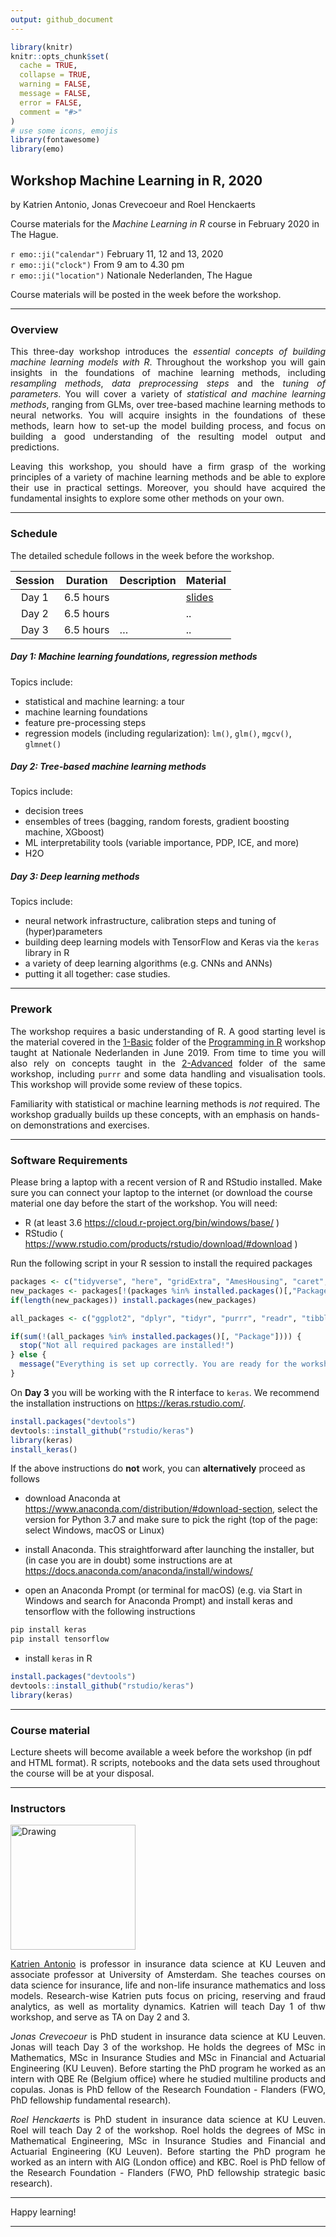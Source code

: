 ```yaml
---
output: github_document
---
```


```r
library(knitr)
knitr::opts_chunk$set(
  cache = TRUE,
  collapse = TRUE,
  warning = FALSE,
  message = FALSE,
  error = FALSE,
  comment = "#>"
)
# use some icons, emojis
library(fontawesome)
library(emo)
```

## Workshop Machine Learning in R, 2020

by Katrien Antonio, Jonas Crevecoeur and Roel Henckaerts

Course materials for the *Machine Learning in R* course in February 2020 in The Hague.

`r emo::ji("calendar")` February 11, 12 and 13, 2020
<br>
`r emo::ji("clock")` From 9 am to 4.30 pm
<br>
`r emo::ji("location")` Nationale Nederlanden, The Hague

Course materials will be posted in the week before the workshop. 

<hr style="height:1px">

### Overview

<p align="justify"> This three-day workshop introduces the *essential concepts of building machine learning models with R*. Throughout the workshop you will gain insights in the foundations of machine learning methods, including *resampling methods*, *data preprocessing steps* and the *tuning of parameters*. You will cover a variety of *statistical and machine learning methods*, ranging from GLMs, over tree-based machine learning methods to neural networks. You will acquire insights in the foundations of these methods, learn how to set-up the model building process, and focus on building a good understanding of the resulting model output and predictions.</p> 

<p align="justify">Leaving this workshop, you should have a firm grasp of the working principles of a variety of machine learning methods and be able to explore their use in practical settings. Moreover, you should have acquired the fundamental insights to explore some other methods on your own.</p> 

<hr style="height:1px">

### Schedule

The detailed schedule follows in the week before the workshop.

| Session | Duration      | Description | Material |
|:-------:|-----------|-------------|------|
| Day 1   | 6.5 hours |     | [slides](https://www.google.com)|
| Day 2   | 6.5 hours |  | .. |
| Day 3   | 6.5 hours | ...         | .. |

##### Day 1: Machine learning foundations, regression methods

Topics include: 

- statistical and machine learning: a tour
- machine learning foundations 
- feature pre-processing steps
- regression models (including regularization): `lm()`, `glm()`, `mgcv()`, `glmnet()`

##### Day 2: Tree-based machine learning methods

Topics include: 

- decision trees
- ensembles of trees (bagging, random forests, gradient boosting machine, XGboost)
- ML interpretability tools (variable importance, PDP, ICE, and more)
- H2O

##### Day 3: Deep learning methods

Topics include: 

- neural network infrastructure, calibration steps and tuning of (hyper)parameters
- building deep learning models with TensorFlow and Keras via the `keras` library in R
- a variety of deep learning algorithms (e.g. CNNs and ANNs)
- putting it all together: case studies.

<hr style="height:1px">

### Prework

<p align="justify">The workshop requires a basic understanding of R. A good starting level is the material covered in the [1-Basic](https://github.com/katrienantonio/workshop-R/tree/master/1%20-%20Basic%20R) folder of the [Programming in R](https://github.com/katrienantonio/workshop-R) workshop taught at Nationale Nederlanden in June 2019. From time to time you will also rely on concepts taught in the [2-Advanced](https://github.com/katrienantonio/workshop-R/tree/master/2%20-%20Advanced%20R) folder of the same workshop, including `purrr` and some data handling and visualisation tools. This workshop will provide some review of these topics.</p>

Familiarity with statistical or machine learning methods is *not* required. The workshop gradually builds up these concepts, with an emphasis on hands-on demonstrations and exercises.

<hr style="height:1px">

### Software Requirements

Please bring a laptop with a recent version of R and RStudio installed. Make sure you can connect your laptop to the internet (or download the course material one day before the start of the workshop. You will need:

- R (at least 3.6 <https://cloud.r-project.org/bin/windows/base/> )
- RStudio ( <https://www.rstudio.com/products/rstudio/download/#download> )

Run the following script in your R session to install the required packages

```r
packages <- c("tidyverse", "here", "gridExtra", "AmesHousing", "caret", "rsample", "broom", "recipes", "mgcv", "glmnet", "evtree", "classInt", "rgdal", "RColorBrewer", "ggmap", "grid", "gridExtra", "rpart")
new_packages <- packages[!(packages %in% installed.packages()[,"Package"])]
if(length(new_packages)) install.packages(new_packages)

all_packages <- c("ggplot2", "dplyr", "tidyr", "purrr", "readr", "tibble", "lubridate", "here", "gridExtra", "AmesHousing", "caret", "rsample", "broom", "recipes", "mgcv", "glmnet", "evtree", "classInt", "rgdal", "RColorBrewer", "ggmap", "grid", "gridExtra", "rpart")

if(sum(!(all_packages %in% installed.packages()[, "Package"]))) {
  stop("Not all required packages are installed!")
} else {
  message("Everything is set up correctly. You are ready for the workshop!")
}
```

On **Day 3** you will be working with the R interface to `keras`. We recommend the installation instructions on <https://keras.rstudio.com/>. 

```r
install.packages("devtools")
devtools::install_github("rstudio/keras")
library(keras)
install_keras()
```

If the above instructions do **not** work, you can **alternatively** proceed as follows

* download Anaconda at <https://www.anaconda.com/distribution/#download-section>, select the version for Python 3.7 and make sure to pick the right (top of the page: select Windows, macOS or Linux)

* install Anaconda. This straightforward after launching the installer, but (in case you are in doubt) some instructions are at <https://docs.anaconda.com/anaconda/install/windows/>

* open an Anaconda Prompt (or terminal for macOS) (e.g. via Start in Windows and search for Anaconda Prompt) and install keras and tensorflow with the following instructions

```python
pip install keras 
pip install tensorflow
```

* install `keras` in R
```r
install.packages("devtools")
devtools::install_github("rstudio/keras")
library(keras)
```

<hr style="height:1px">

### Course material

Lecture sheets will become available a week before the workshop (in pdf and HTML format). R scripts, notebooks and the data sets used throughout the course will be at your disposal.

<hr style="height:1px">

### Instructors

<img src="img/Katrien.jpg" alt="Drawing" style="height: 200px;"/> 

<p align="justify">[Katrien Antonio](https://katrienantonio.github.io/) is professor in insurance data science at KU Leuven and associate professor at University of Amsterdam. She teaches courses on data science for insurance, life and non-life insurance mathematics and loss models. Research-wise Katrien puts focus on pricing, reserving and fraud analytics, as well as mortality dynamics. Katrien will teach Day 1 of thw workshop, and serve as TA on Day 2 and 3.</p>

<p align="justify">*Jonas Crevecoeur* is PhD student in insurance data science at KU Leuven. Jonas will teach Day 3 of the workshop. He holds the degrees of MSc in Mathematics, MSc in Insurance Studies and MSc in Financial and Actuarial Engineering (KU Leuven). Before starting the PhD program he worked as an intern with QBE Re (Belgium office) where he studied multiline products and copulas. Jonas is PhD fellow of the Research Foundation - Flanders (FWO, PhD fellowship fundamental research).</p> 

<p align="justify">*Roel Henckaerts* is PhD student in insurance data science at KU Leuven. Roel will teach Day 2 of the workshop. Roel holds the degrees of MSc in Mathematical Engineering, MSc in Insurance Studies and Financial and Actuarial Engineering (KU Leuven). Before starting the PhD program he worked as an intern with AIG (London office) and KBC. Roel is PhD fellow of the Research Foundation - Flanders (FWO, PhD fellowship strategic basic research).</p>

<hr style="height:1px">

Happy learning!

***